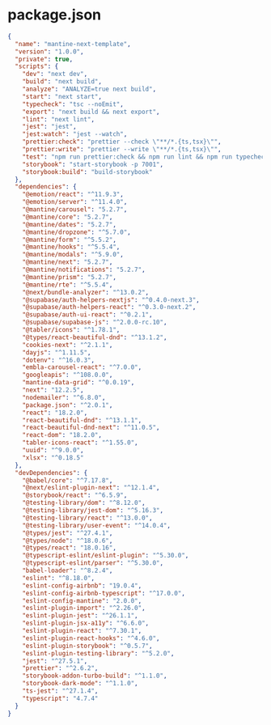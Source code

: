 # package.json

```json
{
  "name": "mantine-next-template",
  "version": "1.0.0",
  "private": true,
  "scripts": {
    "dev": "next dev",
    "build": "next build",
    "analyze": "ANALYZE=true next build",
    "start": "next start",
    "typecheck": "tsc --noEmit",
    "export": "next build && next export",
    "lint": "next lint",
    "jest": "jest",
    "jest:watch": "jest --watch",
    "prettier:check": "prettier --check \"**/*.{ts,tsx}\"",
    "prettier:write": "prettier --write \"**/*.{ts,tsx}\"",
    "test": "npm run prettier:check && npm run lint && npm run typecheck && npm run jest",
    "storybook": "start-storybook -p 7001",
    "storybook:build": "build-storybook"
  },
  "dependencies": {
    "@emotion/react": "^11.9.3",
    "@emotion/server": "^11.4.0",
    "@mantine/carousel": "5.2.7",
    "@mantine/core": "5.2.7",
    "@mantine/dates": "5.2.7",
    "@mantine/dropzone": "^5.7.0",
    "@mantine/form": "^5.5.2",
    "@mantine/hooks": "^5.5.4",
    "@mantine/modals": "^5.9.0",
    "@mantine/next": "5.2.7",
    "@mantine/notifications": "5.2.7",
    "@mantine/prism": "5.2.7",
    "@mantine/rte": "^5.5.4",
    "@next/bundle-analyzer": "^13.0.2",
    "@supabase/auth-helpers-nextjs": "^0.4.0-next.3",
    "@supabase/auth-helpers-react": "^0.3.0-next.2",
    "@supabase/auth-ui-react": "^0.2.1",
    "@supabase/supabase-js": "^2.0.0-rc.10",
    "@tabler/icons": "^1.78.1",
    "@types/react-beautiful-dnd": "^13.1.2",
    "cookies-next": "^2.1.1",
    "dayjs": "^1.11.5",
    "dotenv": "^16.0.3",
    "embla-carousel-react": "^7.0.0",
    "googleapis": "^108.0.0",
    "mantine-data-grid": "^0.0.19",
    "next": "12.2.5",
    "nodemailer": "^6.8.0",
    "package.json": "^2.0.1",
    "react": "18.2.0",
    "react-beautiful-dnd": "^13.1.1",
    "react-beautiful-dnd-next": "^11.0.5",
    "react-dom": "18.2.0",
    "tabler-icons-react": "^1.55.0",
    "uuid": "^9.0.0",
    "xlsx": "^0.18.5"
  },
  "devDependencies": {
    "@babel/core": "^7.17.8",
    "@next/eslint-plugin-next": "^12.1.4",
    "@storybook/react": "^6.5.9",
    "@testing-library/dom": "^8.12.0",
    "@testing-library/jest-dom": "^5.16.3",
    "@testing-library/react": "^13.0.0",
    "@testing-library/user-event": "^14.0.4",
    "@types/jest": "^27.4.1",
    "@types/node": "^18.0.6",
    "@types/react": "18.0.16",
    "@typescript-eslint/eslint-plugin": "^5.30.0",
    "@typescript-eslint/parser": "^5.30.0",
    "babel-loader": "^8.2.4",
    "eslint": "^8.18.0",
    "eslint-config-airbnb": "19.0.4",
    "eslint-config-airbnb-typescript": "^17.0.0",
    "eslint-config-mantine": "2.0.0",
    "eslint-plugin-import": "^2.26.0",
    "eslint-plugin-jest": "^26.1.1",
    "eslint-plugin-jsx-a11y": "^6.6.0",
    "eslint-plugin-react": "^7.30.1",
    "eslint-plugin-react-hooks": "^4.6.0",
    "eslint-plugin-storybook": "^0.5.7",
    "eslint-plugin-testing-library": "^5.2.0",
    "jest": "^27.5.1",
    "prettier": "^2.6.2",
    "storybook-addon-turbo-build": "^1.1.0",
    "storybook-dark-mode": "^1.1.0",
    "ts-jest": "^27.1.4",
    "typescript": "4.7.4"
  }
}
```
